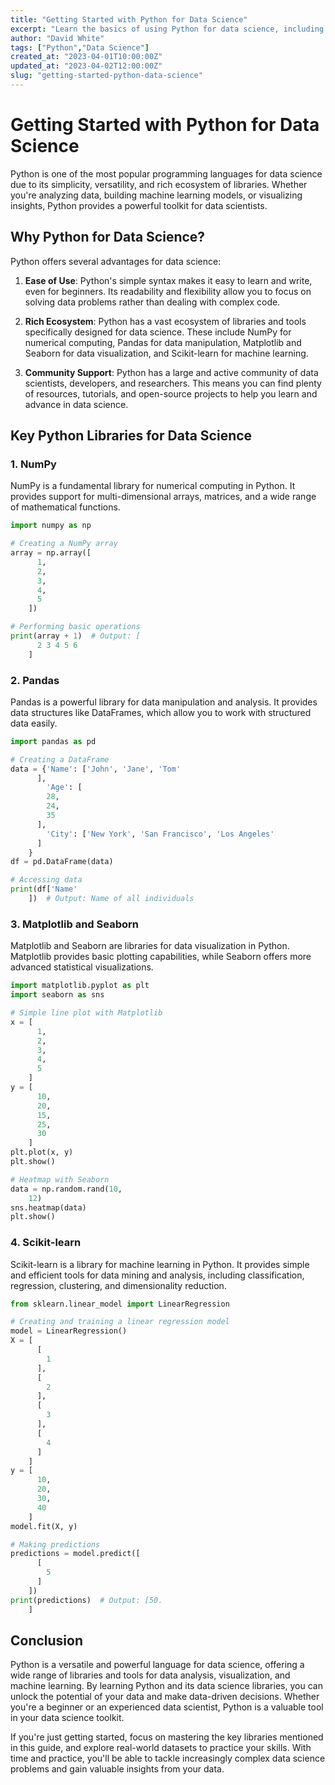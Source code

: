 ```yaml
---
title: "Getting Started with Python for Data Science"
excerpt: "Learn the basics of using Python for data science, including popular libraries and tools."
author: "David White"
tags: ["Python","Data Science"]
created_at: "2023-04-01T10:00:00Z"
updated_at: "2023-04-02T12:00:00Z"
slug: "getting-started-python-data-science"
---
```


  # Getting Started with Python for Data Science
  
  Python is one of the most popular programming languages for data science due to its simplicity, versatility, and rich ecosystem of libraries. Whether you're analyzing data, building machine learning models, or visualizing insights, Python provides a powerful toolkit for data scientists.
  
  ## Why Python for Data Science?
  
  Python offers several advantages for data science:
  
  1. **Ease of Use**: Python's simple syntax makes it easy to learn and write, even for beginners. Its readability and flexibility allow you to focus on solving data problems rather than dealing with complex code.
  
  2. **Rich Ecosystem**: Python has a vast ecosystem of libraries and tools specifically designed for data science. These include NumPy for numerical computing, Pandas for data manipulation, Matplotlib and Seaborn for data visualization, and Scikit-learn for machine learning.
  
  3. **Community Support**: Python has a large and active community of data scientists, developers, and researchers. This means you can find plenty of resources, tutorials, and open-source projects to help you learn and advance in data science.
  
  ## Key Python Libraries for Data Science
  
  ### 1. NumPy
  
  NumPy is a fundamental library for numerical computing in Python. It provides support for multi-dimensional arrays, matrices, and a wide range of mathematical functions.
  
  ```python
  import numpy as np
  
  # Creating a NumPy array
  array = np.array([
        1,
        2,
        3,
        4,
        5
      ])
  
  # Performing basic operations
  print(array + 1)  # Output: [
        2 3 4 5 6
      ]
  ```
  
  ### 2. Pandas
  
  Pandas is a powerful library for data manipulation and analysis. It provides data structures like DataFrames, which allow you to work with structured data easily.
  
  ```python
  import pandas as pd
  
  # Creating a DataFrame
  data = {'Name': ['John', 'Jane', 'Tom'
        ],
          'Age': [
          28,
          24,
          35
        ],
          'City': ['New York', 'San Francisco', 'Los Angeles'
        ]
      }
  df = pd.DataFrame(data)
  
  # Accessing data
  print(df['Name'
      ])  # Output: Name of all individuals
  ```
  
  ### 3. Matplotlib and Seaborn
  
  Matplotlib and Seaborn are libraries for data visualization in Python. Matplotlib provides basic plotting capabilities, while Seaborn offers more advanced statistical visualizations.
  
  ```python
  import matplotlib.pyplot as plt
  import seaborn as sns
  
  # Simple line plot with Matplotlib
  x = [
        1,
        2,
        3,
        4,
        5
      ]
  y = [
        10,
        20,
        15,
        25,
        30
      ]
  plt.plot(x, y)
  plt.show()
  
  # Heatmap with Seaborn
  data = np.random.rand(10,
      12)
  sns.heatmap(data)
  plt.show()
  ```
  
  ### 4. Scikit-learn
  
  Scikit-learn is a library for machine learning in Python. It provides simple and efficient tools for data mining and analysis, including classification, regression, clustering, and dimensionality reduction.
  
  ```python
  from sklearn.linear_model import LinearRegression
  
  # Creating and training a linear regression model
  model = LinearRegression()
  X = [
        [
          1
        ],
        [
          2
        ],
        [
          3
        ],
        [
          4
        ]
      ]
  y = [
        10,
        20,
        30,
        40
      ]
  model.fit(X, y)
  
  # Making predictions
  predictions = model.predict([
        [
          5
        ]
      ])
  print(predictions)  # Output: [50.
      ]
  ```
  
  ## Conclusion
  
  Python is a versatile and powerful language for data science, offering a wide range of libraries and tools for data analysis, visualization, and machine learning. By learning Python and its data science libraries, you can unlock the potential of your data and make data-driven decisions. Whether you're a beginner or an experienced data scientist, Python is a valuable tool in your data science toolkit.
  
  If you're just getting started, focus on mastering the key libraries mentioned in this guide, and explore real-world datasets to practice your skills. With time and practice, you'll be able to tackle increasingly complex data science problems and gain valuable insights from your data.
      